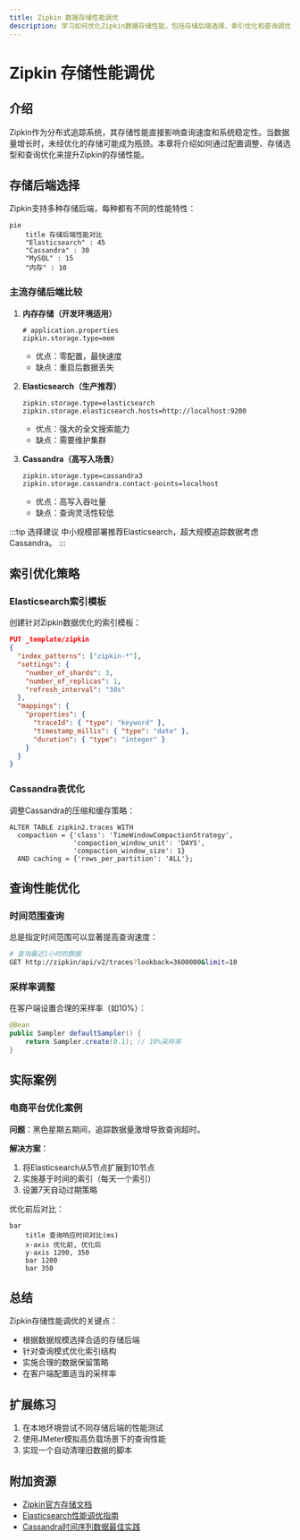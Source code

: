 ```yaml
---
title: Zipkin 数据存储性能调优
description: 学习如何优化Zipkin数据存储性能，包括存储后端选择、索引优化和查询调优等关键技术。
---
```


# Zipkin 存储性能调优

## 介绍

Zipkin作为分布式追踪系统，其存储性能直接影响查询速度和系统稳定性。当数据量增长时，未经优化的存储可能成为瓶颈。本章将介绍如何通过配置调整、存储选型和查询优化来提升Zipkin的存储性能。

## 存储后端选择

Zipkin支持多种存储后端，每种都有不同的性能特性：

```mermaid
pie
    title 存储后端性能对比
    "Elasticsearch" : 45
    "Cassandra" : 30
    "MySQL" : 15
    "内存" : 10
```

### 主流存储后端比较

1. **内存存储（开发环境适用）**
   ```properties
   # application.properties
   zipkin.storage.type=mem
   ```
   - 优点：零配置，最快速度
   - 缺点：重启后数据丢失

2. **Elasticsearch（生产推荐）**
   ```properties
   zipkin.storage.type=elasticsearch
   zipkin.storage.elasticsearch.hosts=http://localhost:9200
   ```
   - 优点：强大的全文搜索能力
   - 缺点：需要维护集群

3. **Cassandra（高写入场景）**
   ```properties
   zipkin.storage.type=cassandra3
   zipkin.storage.cassandra.contact-points=localhost
   ```
   - 优点：高写入吞吐量
   - 缺点：查询灵活性较低

:::tip 选择建议
中小规模部署推荐Elasticsearch，超大规模追踪数据考虑Cassandra。
:::

## 索引优化策略

### Elasticsearch索引模板

创建针对Zipkin数据优化的索引模板：

```json
PUT _template/zipkin
{
  "index_patterns": ["zipkin-*"],
  "settings": {
    "number_of_shards": 3,
    "number_of_replicas": 1,
    "refresh_interval": "30s"
  },
  "mappings": {
    "properties": {
      "traceId": { "type": "keyword" },
      "timestamp_millis": { "type": "date" },
      "duration": { "type": "integer" }
    }
  }
}
```

### Cassandra表优化

调整Cassandra的压缩和缓存策略：

```cql
ALTER TABLE zipkin2.traces WITH
  compaction = {'class': 'TimeWindowCompactionStrategy', 
                'compaction_window_unit': 'DAYS',
                'compaction_window_size': 1}
  AND caching = {'rows_per_partition': 'ALL'};
```

## 查询性能优化

### 时间范围查询

总是指定时间范围可以显著提高查询速度：

```bash
# 查询最近1小时的数据
GET http://zipkin/api/v2/traces?lookback=3600000&limit=10
```

### 采样率调整

在客户端设置合理的采样率（如10%）：

```java
@Bean
public Sampler defaultSampler() {
    return Sampler.create(0.1); // 10%采样率
}
```

## 实际案例

### 电商平台优化案例

**问题**：黑色星期五期间，追踪数据量激增导致查询超时。

**解决方案**：
1. 将Elasticsearch从5节点扩展到10节点
2. 实施基于时间的索引（每天一个索引）
3. 设置7天自动过期策略

优化前后对比：

```mermaid
bar
    title 查询响应时间对比(ms)
    x-axis 优化前, 优化后
    y-axis 1200, 350
    bar 1200
    bar 350
```

## 总结

Zipkin存储性能调优的关键点：
- 根据数据规模选择合适的存储后端
- 针对查询模式优化索引结构
- 实施合理的数据保留策略
- 在客户端配置适当的采样率

## 扩展练习

1. 在本地环境尝试不同存储后端的性能测试
2. 使用JMeter模拟高负载场景下的查询性能
3. 实现一个自动清理旧数据的脚本

## 附加资源

- [Zipkin官方存储文档](https://zipkin.io/pages/storage.html)
- [Elasticsearch性能调优指南](https://www.elastic.co/guide/en/elasticsearch/reference/current/tune-for-search-speed.html)
- [Cassandra时间序列数据最佳实践](https://cassandra.apache.org/doc/latest/cassandra/operating/hardware.html)